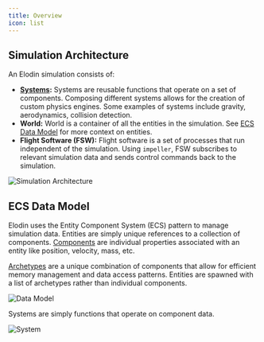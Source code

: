 ```yaml
---
title: Overview
icon: list
---
```


## Simulation Architecture

An Elodin simulation consists of:
- **[Systems]:** Systems are reusable functions that operate on a set of components. Composing different systems allows for the creation of custom physics engines. Some examples of systems include gravity, aerodynamics, collision detection.
- **World:** World is a container of all the entities in the simulation. See [ECS Data Model](#ecs-data-model) for more context on entities.
- **Flight Software (FSW):** Flight software is a set of processes that run independent of the simulation. Using `impeller`, FSW subscribes to relevant simulation data and sends control commands back to the simulation.

![Simulation Architecture](/reference/architecture.svg)

## ECS Data Model

Elodin uses the Entity Component System (ECS) pattern to manage simulation data. Entities are simply unique references to a collection of components. [Components] are individual properties associated with an entity like position, velocity, mass, etc.

[Archetypes] are a unique combination of components that allow for efficient memory management and data access patterns. Entities are spawned with a list of archetypes rather than individual components.

![Data Model](/reference/data_model.svg)

Systems are simply functions that operate on component data.

![System](/reference/system.svg)

[Systems]: /reference/python-api#systems
[Components]: /reference/python-api#components
[Archetypes]: /reference/python-api#archetypes
